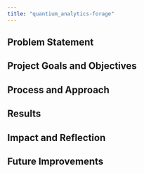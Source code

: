 ```yaml
---
title: "quantium_analytics-forage"
---
```


## Problem Statement

## Project Goals and Objectives

## Process and Approach

## Results

## Impact and Reflection

## Future Improvements
